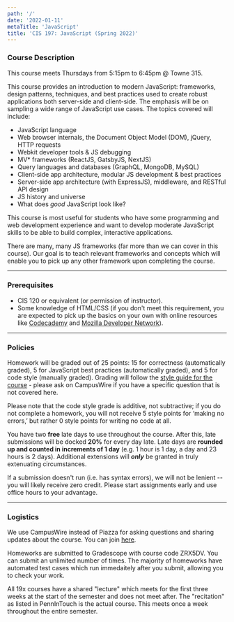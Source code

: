 ```yaml
---
path: '/'
date: '2022-01-11'
metaTitle: 'JavaScript'
title: 'CIS 197: JavaScript (Spring 2022)'
---
```



### Course Description

<InfoMessage showIcon>
  This course meets Thursdays from 5:15pm to 6:45pm @ Towne 315.
</InfoMessage>

This course provides an introduction to modern JavaScript: frameworks, design patterns, techniques, and best practices used to create robust applications both server-side and client-side. The emphasis will be on sampling a wide range of JavaScript use cases. The topics covered will include:

- JavaScript language
- Web browser internals, the Document Object Model (DOM), jQuery, HTTP requests
- Webkit developer tools & JS debugging
- MV\* frameworks (ReactJS, GatsbyJS, NextJS)
- Query languages and databases (GraphQL, MongoDB, MySQL)
- Client-side app architecture, modular JS development & best practices
- Server-side app architecture (with ExpressJS), middleware, and RESTful API design
- JS history and universe
- What does _good_ JavaScript look like?

This course is most useful for students who have some programming and web development experience and want to develop moderate JavaScript skills to be able to build complex, interactive applications.

There are many, many JS frameworks (far more than we can cover in this course). Our goal is to teach relevant frameworks and concepts which will enable you to pick up any other framework upon completing the course.

---

### Prerequisites

- CIS 120 or equivalent (or permission of instructor).
- Some knowledge of HTML/CSS (if you don't meet this requirement, you are expected to pick up the basics on your own with online resources like [Codecademy](http://codecademy.com/) and [Mozilla Developer Network](https://developer.mozilla.org/en-US/)).

---

### Policies

Homework will be graded out of 25 points: 15 for correctness (automatically graded), 5 for JavaScript best practices (automatically graded), and 5 for code style (manually graded). Grading will follow the [style guide for the course](/style) - please ask on CampusWire if you have a specific question that is not covered here.

Please note that the code style grade is additive, not subtractive; if you do not complete a homework, you will not receive 5 style points for ‘making no errors,’ but rather 0 style points for writing no code at all.

You have two **free** late days to use throughout the course. After this, late submissions will be docked **20%** for every day late. Late days are **rounded up and counted in increments of 1 day** (e.g. 1 hour is 1 day, a day and 23 hours is 2 days). Additional extensions will _**only**_ be granted in truly extenuating circumstances.

If a submission doesn't run (i.e. has syntax errors), we will not be lenient -- you will likely receive zero credit. Please start assignments early and use office hours to your advantage.

<!-- **See the [course syllabus](/syllabus) for more detailed policies and grading info.** -->

---

### Logistics

We use CampusWire instead of Piazza for asking questions and sharing updates about the course. You can join [here](https://campuswire.com/c/GBED6F3F7/feed).

Homeworks are submitted to Gradescope with course code ZRX5DV. You can submit an unlimited number of times. The majority of homeworks have automated test cases which run immedaitely after you submit, allowing you to check your work.

All 19x courses have a shared "lecture" which meets for the first three weeks at the start of the semester and does not meet after. The "recitation" as listed in PennInTouch is the actual course. This meets once a week throughout the entire semester.

<!-- ---

### Feedback

Please let us know how we can improve the course!

<BtnAnchor href={FEEDBACK_ROUTE} target="_BLANK">
  Feedback Form
</BtnAnchor> -->
